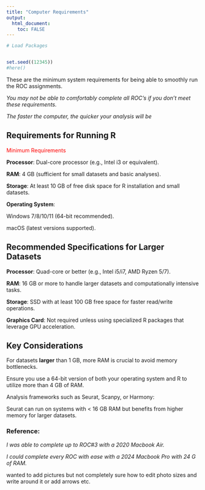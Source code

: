 ```yaml
---
title: "Computer Requirements"
output: 
  html_document:
    toc: FALSE
---
```


```r
# Load Packages 


set.seed((12345))
#here()
```

These are the minimum system requirements for being able to smoothly run the ROC assignments. 

*You may not be able to comfortably complete all ROC’s if you don't meet these requirements.*

*The faster the computer, the quicker your analysis will be*

## Requirements for Running R

<span style="color:red;">Minimum Requirements</span>

**Processor**: Dual-core processor (e.g., Intel i3 or equivalent).

**RAM**: 4 GB (sufficient for small datasets and basic analyses).

**Storage**: At least 10 GB of free disk space for R installation and small datasets.

**Operating System**:

Windows 7/8/10/11 (64-bit recommended).

macOS (latest versions supported).


## Recommended Specifications for Larger Datasets

**Processor**: Quad-core or better (e.g., Intel i5/i7, AMD Ryzen 5/7).

**RAM**: 16 GB or more to handle larger datasets and computationally intensive tasks.

**Storage**: SSD with at least 100 GB free space for faster read/write operations.

**Graphics Card**: Not required unless using specialized R packages that leverage GPU acceleration.

## Key Considerations

For datasets **larger** than 1 GB, more RAM is crucial to avoid memory bottlenecks.

Ensure you use a 64-bit version of both your operating system and R to utilize more than 4 GB of RAM.

Analysis frameworks such as Seurat, Scanpy, or Harmony:

Seurat can run on systems with < 16 GB RAM but benefits from higher memory for larger datasets.

### Reference:

*I was able to complete up to ROC#3 with a 2020 Macbook Air.*

*I could complete every ROC with ease with a 2024 Macbook Pro with 24 G of RAM.*

wanted to add pictures but not completely sure how to edit photo sizes and write around it or add arrows etc. 